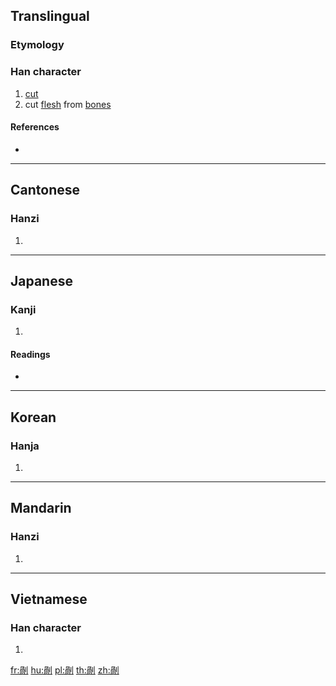 {{also|剐}}
==Translingual==

===Etymology===
{{Han compound|咼|刀|t2=knife|ls=ic}}

===Han character===
{{Han char|rn=18|rad=刀|as=09|sn=11|four=72200|canj=BBLN|ids=⿰咼刂}}

# [[cut]]
# cut [[flesh]] from [[bone]]s

====References====
* {{Han ref|kx=0142.200|dkj=02094|dj=0322.050|hdz=10345.010|uh=526E|ud=21102|bh=D46C|bd=54380}}

----

==Cantonese==

===Hanzi===
{{yue-hanzi|jyut=|y=wa2|sim=剐}}

# {{defn|lang=yue|sort=刀09}}

----

==Japanese==

===Kanji===
{{ja-kanji|grade=|rs=刀09}}

# {{defn|lang=ja|sort=刀09}}

====Readings====
* {{ja-readings|on=[[か]] (ka), [[け]] (ke)|kun=[[さく]] (saku)}}

----

==Korean==

===Hanja===
{{ko-hanja|hangeul=과|rv=gwa|mr=kwa}}

# {{defn|lang=ko|sort=刀09}}

----

==Mandarin==

===Hanzi===
{{cmn-hanzi|sim=剐|pin=[[guǎ]] ([[gua3]])|wg=kua<sup>3</sup>}}

# {{defn|lang=cmn|sort=刀09}}

----

==Vietnamese==

===Han character===
{{vi-hantu|[[quả]], [[qua]]|rs=刀09}}

# {{defn|vi|sort=刀09}}

[[fr:剮]]
[[hu:剮]]
[[pl:剮]]
[[th:剮]]
[[zh:剮]]